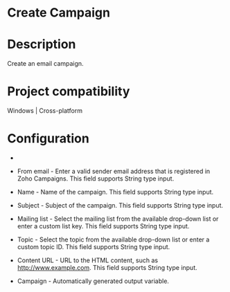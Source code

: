 ﻿# Create Campaign

# Description

Create an email campaign.

# Project compatibility

Windows | Cross-platform

# Configuration

* 
* From email - Enter a valid sender email address that is registered in Zoho Campaigns. This field supports String type input.
* Name - Name of the campaign. This field supports String type input.
* Subject - Subject of the campaign. This field supports String type input.
* Mailing list - Select the mailing list from the available drop-down list or enter a custom list key. This field supports String type input.
* Topic - Select the topic from the available drop-down list or enter a custom topic ID. This field supports String type input.
* Content URL - URL to the HTML content, such as http://www.example.com. This field supports String type input.









* Campaign - Automatically generated output variable.
